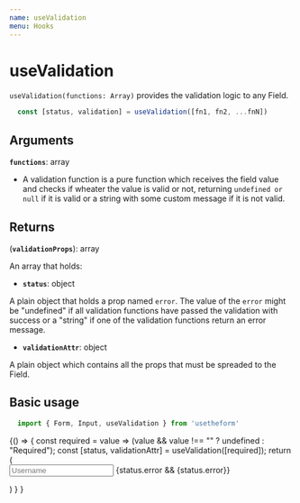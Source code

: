 ---
name: useValidation
menu: Hooks
---


# useValidation
`useValidation(functions: Array)` provides the validation logic to any Field.

```javascript
  const [status, validation] = useValidation([fn1, fn2, ...fnN])
```

## Arguments

**`functions`**: array

  - A validation function is a pure function which receives the field value and checks if wheater the value is valid or not, returning `undefined or null` if it is valid or a string with some custom message if it is not valid.

## Returns

(**`validationProps`**): array

An array that holds:

  - **`status`**: object

  A plain object that holds a prop named `error`.
  The value of the `error` might be "undefined" if all validation functions
  have passed the validation with success or a "string" if one of the validation functions return an error message.

  - **`validationAttr`**: object

  A plain object which contains all the props that must be spreaded to the Field.

## Basic usage

```javascript
  import { Form, Input, useValidation } from 'usetheform'
```

<Playground>
{() => {
    const required = value => (value && value !== "" ? undefined : "Required");
    const [status, validationAttr] = useValidation([required]);
    return (
      <Form>
        <Input type="text" name="username" touched placeholder="Username" {...validationAttr} />
        {status.error && <label>{status.error}</label>}
      </Form>
    )
  }
}
</Playground>
